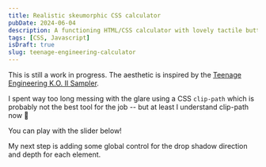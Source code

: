 ```yaml
---
title: Realistic skeumorphic CSS calculator
pubDate: 2024-06-04
description: A functioning HTML/CSS calculator with lovely tactile buttons
tags: [CSS, Javascript]
isDraft: true
slug: teenage-engineering-calculator
---
```


This is still a work in progress. The aesthetic is inspired by the [Teenage 
Engineering K.O. II Sampler](https://teenage.engineering/store/ep-133/). 

I spent way too long messing with the glare
using a CSS `clip-path` which is probably not the best tool for the job -- but
at least I understand clip-path now 😤

You can play with the slider below!


<Calculator />

My next step is adding some global control for the drop shadow direction and depth
for each element.
